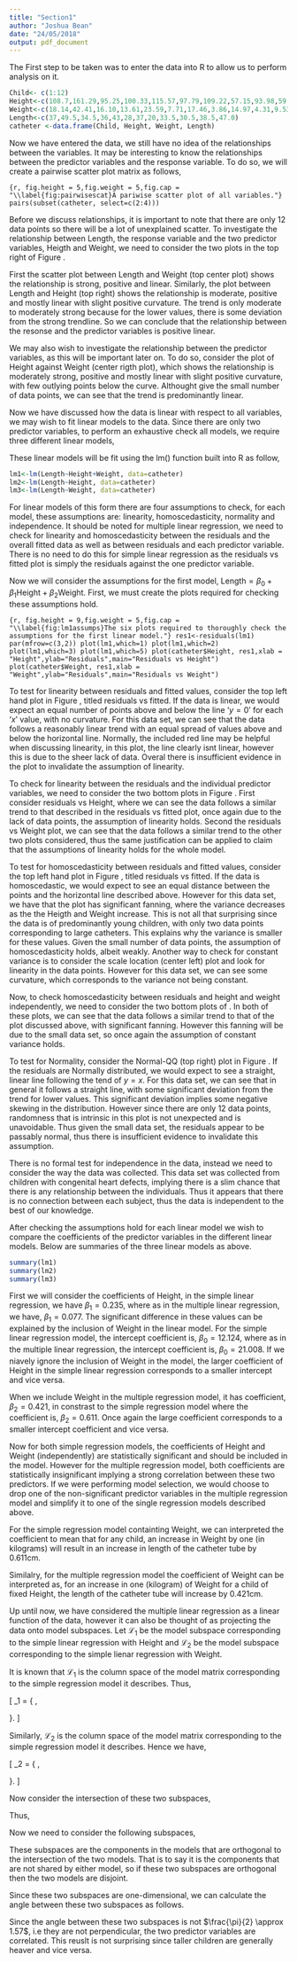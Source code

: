 ```yaml
---
title: "Section1"
author: "Joshua Bean"
date: "24/05/2018"
output: pdf_document
---
```


The First step to be taken was to enter the data into R to allow us to perform analysis on it.
```r
Child<- c(1:12)
Height<-c(108.7,161.29,95.25,100.33,115.57,97.79,109.22,57.15,93.98,59.69,83.82,147.32)
Weight<-c(18.14,42.41,16.10,13.61,23.59,7.71,17.46,3.86,14.97,4.31,9.53,35.83)
Length<-c(37,49.5,34.5,36,43,28,37,20,33.5,30.5,38.5,47.0)
catheter <-data.frame(Child, Height, Weight, Length)
```

Now we have entered the data, we still have no idea of the relationships between the variables. It may be interesting to know the relationships between the predictor variables and the response variable. To do so, we will create a pairwise scatter plot matrix as follows,

```{r, fig.height = 5,fig.weight = 5,fig.cap = "\\label{fig:pairwisescat}A pariwise scatter plot of all variables."}
pairs(subset(catheter, select=c(2:4)))
```

Before we discuss relationships, it is important to note that there are only 12 data points so there will be a lot of unexplained scatter. To investigate the relationship between Length, the response variable and the two predictor variables, Heigth and Weight, we need to consider the two plots in the top right of Figure \ref{fig:pairwisescat}. 

First the scatter plot between Length and Weight (top center plot) shows the relationship is strong, positive and linear. Similarly, the plot between Length and Height (top right) shows the relationship is moderate, positive and mostly linear with slight positive curvature. The trend is only moderate to moderately strong because for the lower values, there is some deviation from the strong trendline. So we can conclude that the relationship between the resonse and the predictor variables is positive linear.

We may also wish to investigate the relationship between the predictor variables, as this will be important later on. To do so, consider the plot of Height against Weight (center rigth plot), which shows the relationship is moderately strong, positive and mostly linear with slight positive curvature, with few outlying points below the curve. Althought give the small number of data points, we can see that the trend is predominantly linear.

Now we have discussed how the data is linear with respect to all variables, we may wish to fit linear models to the data. Since there are only two predictor variables, to perform an exhaustive check all models, we require three different linear models, 

\begin{eqnarray*}
\text{Length} &=& \beta_0 + \beta_1\text{Height} + \beta_2\text{Weight}\\
\text{Length} &=& \beta_0 + \beta_1\text{Height}\\
\text{Length} &=& \beta_0 + \beta_1\text{Weight}.
\end{eqnarray*}

These linear models will be fit using the lm() function built into R as follow,

```r
lm1<-lm(Length~Height+Weight, data=catheter)
lm2<-lm(Length~Height, data=catheter)
lm3<-lm(Length~Weight, data=catheter)
```

For linear models of this form there are four assumptions to check, for each model, these assumptions are: linearity, homoscedasticity, normality and independence. It should be noted for multiple linear regression, we need to check for linearity and homoscedasticity between the residuals and the overall fitted data as well as between residuals and each predictor variable. There is no need to do this for simple linear regression as the residuals vs fitted plot is simply the residuals against the one predictor variable.

Now we will consider the assumptions for the first model, $\text{Length} = \beta_0 + \beta_1\text{Height} + \beta_2\text{Weight}$. First, we must create the plots required for checking these assumptions hold.

```{r, fig.height = 9,fig.weight = 5,fig.cap = "\\label{fig:lm1assumps}The six plots required to thoroughly check the assumptions for the first linear model."}
res1<-residuals(lm1)
par(mfrow=c(3,2))
plot(lm1,which=1)
plot(lm1,which=2)
plot(lm1,which=3)
plot(lm1,which=5)
plot(catheter$Height, res1,xlab = "Height",ylab="Residuals",main="Residuals vs Height")
plot(catheter$Weight, res1,xlab = "Weight",ylab="Residuals",main="Residuals vs Weight")
```


\textit{\underline{Linearity}}

To test for linearity between residuals and fitted values, consider the top left hand plot in Figure \ref{fig:lm1assumps}, titled residuals vs fitted. If the data is linear, we would expect an equal number of points above and below the line '$y=0$' for each '$x$' value, with no curvature. For this data set, we can see that the data follows a reasonably linear trend with an equal spread of values above and below the horizontal line. Normally, the included red line may be helpful when discussing linearity, in this plot, the line clearly isnt linear, however this is due to the sheer lack of data. Overal there is insufficient evidence in the plot to invalidate the assumption of linearity. 

To check for linearity between the residuals and the individual predictor variables, we need to consider the two bottom plots in Figure \ref{fig:lm1assumps}. First consider residuals vs Height, where we can see the data follows a similar trend to that described in the residuals vs fitted plot, once again due to the lack of data points, the assumption of linearity holds. Second the residuals vs Weight plot, we can see that the data follows a similar trend to the other two plots considered, thus the same justification can be applied to claim that the assumptions of linearity holds for the whole model. 


\textit{\underline{Homoscedasticity}}

To test for homoscedasticity between residuals and fitted values, consider the top left hand plot in Figure \ref{fig:lm1assumps}, titled residuals vs fitted. If the data is homoscedastic, we would expect to see an equal distance between the points and the horizontal line described above. However for this data set, we have that the plot has significant fanning, where the variance decreases as the the Heigth and Weight increase. This is not all that surprising since the data is of predominantly young children, with only two data points corresponding to large catheters. This explains why the variance is smaller for these values. Given the small number of data points, the assumption of homoscedasticity holds, albeit weakly. Another way to check for constant variance is to consider the scale location (center left) plot and look for linearity in the data points. However for this data set, we can see some curvature, which corresponds to the variance not being constant. 

Now, to check homoscedasticity between residuals and height and weight independently, we need to consider the two bottom plots of \ref{fig:lm1assumps}. In both of these plots, we can see that the data follows a similar trend to that of the plot discussed above, with significant fanning. However this fanning will be due to the small data set, so once again the assumption of constant variance holds. 



\textit{\underline{Normality}}

To test for Normality, consider the Normal-QQ (top right) plot in Figure \ref{fig:lm1assumps}. If the residuals are Normally distributed, we would expect to see a straight, linear line following the tend of $y=x$. For this data set, we can see that in general it follows a straight line, with some significant deviation from the trend for lower values. This significant deviation implies some negative skewing in the distribution. However since there are only 12 data points, randomness that is intrinsic in this plot is not unexpected and is unavoidable. Thus given the small data set, the residuals appear to be passably normal, thus there is insufficient evidence to invalidate this assumption.

\textit{\underline{Independence}}
There is no formal test for independence in the data, instead we need to consider the way the data was collected. This data set was collected from children with congenital heart defects, implying there is a slim chance that there is any relationship between the individuals. Thus it appears that there is no connection between each subject, thus the data is independent to the best of our knowledge. 

\section*{Do assumptions for model 2 and 3, can be briefer since I've already gone into detain about it here.}






After checking the assumptions hold for each linear model we wish to compare the coefficients of the predictor variables in the different linear models. Below are summaries of the three linear models as above.

```r
summary(lm1)
summary(lm2)
summary(lm3)
```

First we will consider the coefficients of Height, in the simple linear regression, we have $\beta_1 = 0.235$, where as in the multiple linear regression, we have, $\beta_1 = 0.077$. The significant difference in these values can be explained by the inclusion of Weight in the linear model. For the simple linear regression model, the intercept coefficient is, $\beta_0 = 12.124$, where as in the multiple linear regression, the intercept coefficient is, $\beta_0 = 21.008$. If we niavely ignore the inclusion of Weight in the model, the larger coefficient of Height in the simple linear regression corresponds to a smaller intercept and vice versa. 

When we include Weight in the multiple regression model, it has coefficient, $\beta_2 = 0.421$, in constrast to the simple regression model where the coefficient is, $\beta_2 =  0.611$. Once again the large coefficient corresponds to a smaller intercept coefficient and vice versa. 

Now for both simple regression models, the coefficients of Height and Weight (independently) are statistically significant and should be included in the model. However for the multiple regression model, both coefficients are statistically insignificant implying a strong correlation between these two predictors. If we were performing model selection, we would choose to drop one of the non-significant predictor variables in the multiple regression model and simplify it to one of the single regression models described above. 

For the simple regression model containting Weight, we can interpreted the coefficient to mean that for any child, an increase in Weight by one (in kilograms) will result in an increase in length of the catheter tube by 0.611cm. 

Similalry, for the multiple regression model the coefficient of Weight can be interpreted as, for an increase in one (kilogram) of Weight for a child of fixed Height, the length of the catheter tube will increase by 0.421cm.

Up until now, we have considered the multiple linear regression as a linear function of the data, however it can also be thought of as projecting the data onto model subspaces. Let $\mathcal{L}_1$ be the model subspace corresponding to the simple linear regression with Height and $\mathcal{L}_2$ be the model subspace corresponding to the simple lienar regression with Weight. 

It is known that $\mathcal{L}_1$ is the column space of the model matrix corresponding to the simple regression model it describes. Thus,

\[
\mathcal{L}_1 = \text{span}\left\{\begin{pmatrix}1\\1\\\vdots\\1\end{pmatrix}, \begin{pmatrix}108.7\\161.29\\\vdots\\147.32\end{pmatrix}\right\}.
\]

Similarly, $\mathcal{L}_2$ is the column space of the model matrix corresponding to the simple regression model it describes. Hence we have,

\[
\mathcal{L}_2 = \text{span}\left\{\begin{pmatrix}1\\1\\\vdots\\1\end{pmatrix}, \begin{pmatrix}18.14\\42.41\\\vdots\\35.83\end{pmatrix}\right\}.
\]

Now consider the intersection of these two subspaces, 

\begin{eqnarray*}
\mathcal{L}_1 \cap \mathcal{L}_2 &=& \left\{\begin{pmatrix}1\\1\\\vdots\\1\end{pmatrix}, \begin{pmatrix}108.7\\161.29\\\vdots\\147.32\end{pmatrix}\right\}\cap\left\{\begin{pmatrix}1\\1\\\vdots\\1\end{pmatrix}, \begin{pmatrix}18.14\\42.41\\\vdots\\35.83\end{pmatrix}\right\}\\
&=& \text{span}\left\{\begin{pmatrix}1\\1\\\vdots\\1\end{pmatrix}\right\}\\
&=& \text{span}\{\boldsymbol{1}\}
\end{eqnarray*}

Thus, 

\begin{eqnarray*}
\{\mathcal{L}_1 \cap \mathcal{L}_2\}^\perp &=& \{\boldsymbol{1}\}^\perp.
\end{eqnarray*}

Now we need to consider the following subspaces,

\begin{eqnarray*}
\mathcal{L}_1\cap\{\mathcal{L}_1\cap\mathcal{L}_2\}^\perp &=& \text{span}\left\{ \begin{pmatrix}108.7\\161.29\\\vdots\\147.32\end{pmatrix}\right\}\\
&=& \boldsymbol{h}\\
\mathcal{L}_2\cap\{\mathcal{L}_1\cap\mathcal{L}_2\}^\perp &=& \text{span}\left\{ \begin{pmatrix}18.14\\42.41\\\vdots\\35.83\end{pmatrix}\right\}\\
&=& \boldsymbol{w}
\end{eqnarray*}

These subspaces are the components in the models that are orthogonal to the intersection of the two models. That is to say it is the components that are not shared by either model, so if these two subspaces are orthogonal then the two models are disjoint. 

Since these two subspaces are one-dimensional, we can calculate the angle between these two subspaces as follows.  

\begin{eqnarray*}
\theta &=& \cos^{-1}\left(\frac{\boldsymbol{h}^T\boldsymbol{w}}{||\boldsymbol{h}||||\boldsymbol{w}||}\right)\\
&=& 0.322 \text{radians}.
\end{eqnarray*}

Since the angle between these two subspaces is not $\frac{\pi}{2} \approx 1.57$, i.e they are not perpendicular, the two predictor variables are correlated. This reuslt is not surprising since taller children are generally heaver and vice versa. 



